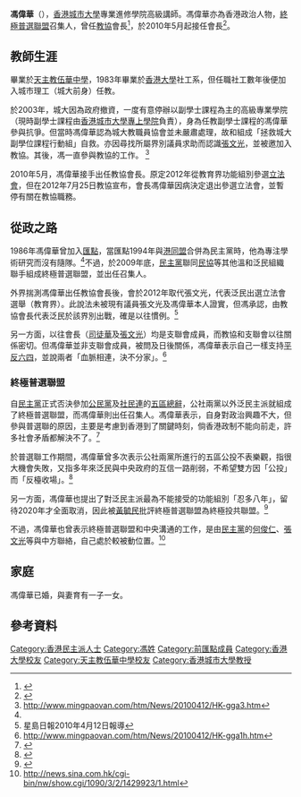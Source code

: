 {{Infobox officeholder
| name = 馮偉華
| native_name = Fung Wai-wah
| native_name_lang = en
| image = Fung Wai-wah.jpg
| caption = 
| birth_date  = 
| birth_place = 
| death_date  = 
| death_place = 
| office1 = {{PTU}}會長
| term_start1 = 2010年5月23日
| term_end1 =   2021年8月10日
| predecessor1 = [[張文光|張文光]]
| successor1 = 末任
| occupation = 大學高級講師
| alma_mater = [[香港大學|香港大學]]
| educate = 
* 香港大學社會科學學士
* 香港大學社會科學碩士
* 香港大學哲學博士
| party = {{Nonp}}
| otherparty = {{MPT}}（1986年－1994年）
| children = 一子一女
}}

'''馮偉華'''（{{lang-en|Fung Wai-wah}}），[[香港城市大學|香港城市大學]]專業進修學院高級講師。馮偉華亦為香港政治人物，[[終極普選聯盟|終極普選聯盟]]召集人，曾任[[教協|教協]]會長<ref>{{Cite web |url=http://www.hkptu.org/_us/director/index.htm#pvp |title=存档副本 |access-date=2010-04-24 |archive-date=2014-03-20 |archive-url=https://web.archive.org/web/20140320163955/http://www.hkptu.org/_us/director/index.htm#pvp |dead-url=yes }}</ref>，於2010年5月起接任會長<ref>{{Cite web |url=http://www.hkptu.org/election-excosen/2010/result/executive.pdf |title=存档副本 |access-date=2010-04-24 |archive-date=2011-07-09 |archive-url=https://web.archive.org/web/20110709185549/http://www.hkptu.org/election-excosen/2010/result/executive.pdf |dead-url=yes }}</ref>。

== 教師生涯 ==
畢業於[[天主教伍華中學|天主教伍華中學]]，1983年畢業於[[香港大學|香港大學]]社工系，但任職社工數年後便加入城市理工（城大前身）任教。

於2003年，城大因為政府撤資，一度有意停辦以副學士課程為主的高級專業學院（現時副學士課程由[[香港城市大學專上學院|香港城市大學專上學院]]負責），身為任教副學士課程的馮偉華參與抗爭。但當時馮偉華認為城大教職員協會並未嚴肅處理，故和組成「拯救城大副學位課程行動組」自救。亦因尋找所屬界別議員求助而認識[[張文光|張文光]]，並被邀加入教協。其後，馮一直參與教協的工作。
<ref name="#1">http://www.mingpaovan.com/htm/News/20100412/HK-gga3.htm</ref>

2010年5月，馮偉華接手出任教協會長。原定2012年從教育界功能組別參選[[2012年立法會選舉|立法會]]，但在2012年7月25日教協宣布，會長馮偉華因病決定退出參選立法會，並暫停有關在教協職務。

==從政之路==
1986年馮偉華曾加入[[匯點|匯點]]，當匯點1994年與[[港同盟|港同盟]]合併為民主黨時，他為專注學術研究而沒有隨隊。<ref name="#1"/>不過，於2009年底，[[民主黨_(香港)|民主黨]]聯同[[民協|民協]]等其他溫和泛民組織聯手組成終極普選聯盟，並出任召集人。

外界揣測馮偉華出任教協會長後，會於2012年取代張文光，代表泛民出選立法會選舉（教育界）。此說法未被現有議員張文光及馮偉華本人證實，但馮承認，由教協會長代表泛民於該界別出戰，確是以往慣例。<ref>星島日報2010年4月12日報導</ref>

另一方面，以往會長（[[司徒華|司徒華]]及[[張文光|張文光]]）均是支聯會成員，而教協和支聯會以往關係密切。但馮偉華並非支聯會成員，被問及日後關係，馮偉華表示自己一樣支持[[平反六四|平反六四]]，並說兩者「血脈相連，決不分家」。<ref>http://www.mingpaovan.com/htm/News/20100412/HK-gga1h.htm</ref>

===終極普選聯盟===
自[[民主黨_(香港)|民主黨]]正式否決參加[[公民黨_(香港)|公民黨]]及[[社民連|社民連]]的[[五區總辭|五區總辭]]，公社兩黨以外泛民主派就組成了終極普選聯盟，而馮偉華則出任召集人。馮偉華表示，自身對政治興趣不大，但參與普選聯的原因，主要是考慮到香港到了關鍵時刻，倘香港政制不能向前走，許多社會矛盾都解決不了。<ref>{{cite web |url=http://trans.wenweipo.com/b5/paper.wenweipo.com/2010/04/13/HK1004130024.htm |title=存档副本 |accessdate=2010-04-25 |deadurl=yes |archiveurl=https://web.archive.org/web/20150622141100/http://trans.wenweipo.com/b5/paper.wenweipo.com/2010/04/13/HK1004130024.htm |archivedate=2015-06-22 }}</ref>

於普選聯工作期間，馮偉華曾多次表示公社兩黨所進行的五區公投不表樂觀，指很大機會失敗，又指多年來泛民與中央政府的互信一路削弱，不希望雙方因「公投」而「反檯收場」。<ref>{{Cite web |url=http://paper.wenweipo.com/2010/02/21/HK1002210019.htm |title=存档副本 |access-date=2010-04-25 |archive-url=https://web.archive.org/web/20100224080744/http://paper.wenweipo.com/2010/02/21/HK1002210019.htm |archive-date=2010-02-24 |dead-url=yes }}</ref>

另一方面，馮偉華也提出了對泛民主派最為不能接受的功能組別「忍多八年」，留待2020年才全面取消，因此被[[黃毓民|黃毓民]]批評終極普選聯盟為終極投共聯盟。<ref>{{Cite web |url=http://www.hkreporter.com/talks/thread-901620-1-1.html |title=存档副本 |access-date=2010-04-25 |archive-date=2020-12-09 |archive-url=https://web.archive.org/web/20201209223111/http://www.hkreporter.com/talks/thread-901620-1-1.html |dead-url=no }}</ref>

不過，馮偉華也曾表示終極普選聯盟和中央溝通的工作，是由[[民主黨_(香港)|民主黨]]的[[何俊仁|何俊仁]]、[[張文光|張文光]]等與中方聯絡，自己處於較被動位置。<ref>http://news.sina.com.hk/cgi-bin/nw/show.cgi/1090/3/2/1429923/1.html{{Dead link|date=2019年12月 |bot=InternetArchiveBot |fix-attempted=yes }}</ref>

==家庭==
馮偉華已婚，與妻育有一子一女。

==參考資料==
{{reflist|30em}}

{{start box}}
{{s-before|[[張文光|張文光]]}}
{{s-title|[[教協|教協會長]]|2010年5月－2021年}}
{{s-none|已解散}}
{{end box}}

[[Category:香港民主派人士|Category:香港民主派人士]]
[[Category:馮姓|Category:馮姓]]
[[Category:前匯點成員|Category:前匯點成員]]
[[Category:香港大學校友|Category:香港大學校友]]
[[Category:天主教伍華中學校友|Category:天主教伍華中學校友]]
[[Category:香港城市大學教授|Category:香港城市大學教授]]